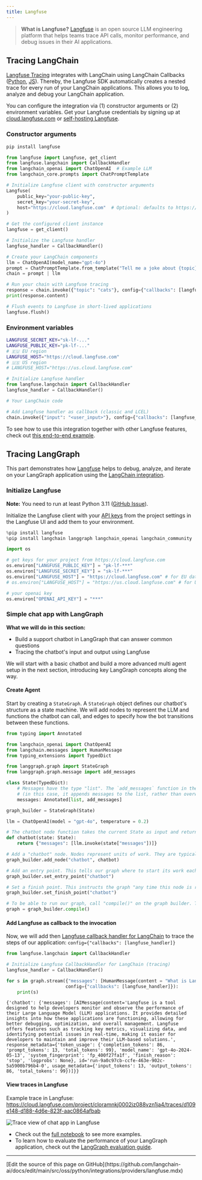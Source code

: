 ```yaml
---
title: Langfuse
---
```


> **What is Langfuse?** [Langfuse](https://langfuse.com) is an open source LLM engineering platform that helps teams trace API calls, monitor performance, and debug issues in their AI applications.

## Tracing LangChain

[Langfuse Tracing](https://langfuse.com/docs/tracing) integrates with LangChain using LangChain Callbacks ([Python](https://python.langchain.com/docs/how_to/#callbacks), [JS](https://js.langchain.com/docs/how_to/#callbacks)). Thereby, the Langfuse SDK automatically creates a nested trace for every run of your LangChain applications. This allows you to log, analyze and debug your LangChain application.

You can configure the integration via (1) constructor arguments or (2) environment variables. Get your Langfuse credentials by signing up at [cloud.langfuse.com](https://cloud.langfuse.com) or [self-hosting Langfuse](https://langfuse.com/self-hosting).

### Constructor arguments

```python
pip install langfuse
```

```python
from langfuse import Langfuse, get_client
from langfuse.langchain import CallbackHandler
from langchain_openai import ChatOpenAI  # Example LLM
from langchain_core.prompts import ChatPromptTemplate

# Initialize Langfuse client with constructor arguments
Langfuse(
    public_key="your-public-key",
    secret_key="your-secret-key",
    host="https://cloud.langfuse.com"  # Optional: defaults to https://cloud.langfuse.com
)

# Get the configured client instance
langfuse = get_client()

# Initialize the Langfuse handler
langfuse_handler = CallbackHandler()

# Create your LangChain components
llm = ChatOpenAI(model_name="gpt-4o")
prompt = ChatPromptTemplate.from_template("Tell me a joke about {topic}")
chain = prompt | llm

# Run your chain with Langfuse tracing
response = chain.invoke({"topic": "cats"}, config={"callbacks": [langfuse_handler]})
print(response.content)

# Flush events to Langfuse in short-lived applications
langfuse.flush()
```

### Environment variables

```bash filename=".env"
LANGFUSE_SECRET_KEY="sk-lf-..."
LANGFUSE_PUBLIC_KEY="pk-lf-..."
# 🇪🇺 EU region
LANGFUSE_HOST="https://cloud.langfuse.com"
# 🇺🇸 US region
# LANGFUSE_HOST="https://us.cloud.langfuse.com"
```
```python
# Initialize Langfuse handler
from langfuse.langchain import CallbackHandler
langfuse_handler = CallbackHandler()

# Your LangChain code

# Add Langfuse handler as callback (classic and LCEL)
chain.invoke({"input": "<user_input>"}, config={"callbacks": [langfuse_handler]})
```

To see how to use this integration together with other Langfuse features, check out [this end-to-end example](https://langfuse.com/docs/integrations/langchain/example-python).

## Tracing LangGraph

This part demonstrates how [Langfuse](https://langfuse.com/docs) helps to debug, analyze, and iterate on your LangGraph application using the [LangChain integration](https://langfuse.com/docs/integrations/langchain/tracing).

### Initialize Langfuse

**Note:** You need to run at least Python 3.11 ([GitHub Issue](https://github.com/langfuse/langfuse/issues/1926)).

Initialize the Langfuse client with your [API keys](https://langfuse.com/faq/all/where-are-langfuse-api-keys) from the project settings in the Langfuse UI and add them to your environment.


```python
%pip install langfuse
%pip install langchain langgraph langchain_openai langchain_community
```


```python
import os

# get keys for your project from https://cloud.langfuse.com
os.environ["LANGFUSE_PUBLIC_KEY"] = "pk-lf-***"
os.environ["LANGFUSE_SECRET_KEY"] = "sk-lf-***"
os.environ["LANGFUSE_HOST"] = "https://cloud.langfuse.com" # for EU data region
# os.environ["LANGFUSE_HOST"] = "https://us.cloud.langfuse.com" # for US data region

# your openai key
os.environ["OPENAI_API_KEY"] = "***"
```

### Simple chat app with LangGraph

**What we will do in this section:**

*   Build a support chatbot in LangGraph that can answer common questions
*   Tracing the chatbot's input and output using Langfuse

We will start with a basic chatbot and build a more advanced multi agent setup in the next section, introducing key LangGraph concepts along the way.

#### Create Agent

Start by creating a `StateGraph`. A `StateGraph` object defines our chatbot's structure as a state machine. We will add nodes to represent the LLM and functions the chatbot can call, and edges to specify how the bot transitions between these functions.


```python
from typing import Annotated

from langchain_openai import ChatOpenAI
from langchain.messages import HumanMessage
from typing_extensions import TypedDict

from langgraph.graph import StateGraph
from langgraph.graph.message import add_messages

class State(TypedDict):
    # Messages have the type "list". The `add_messages` function in the annotation defines how this state key should be updated
    # (in this case, it appends messages to the list, rather than overwriting them)
    messages: Annotated[list, add_messages]

graph_builder = StateGraph(State)

llm = ChatOpenAI(model = "gpt-4o", temperature = 0.2)

# The chatbot node function takes the current State as input and returns an updated messages list. This is the basic pattern for all LangGraph node functions.
def chatbot(state: State):
    return {"messages": [llm.invoke(state["messages"])]}

# Add a "chatbot" node. Nodes represent units of work. They are typically regular python functions.
graph_builder.add_node("chatbot", chatbot)

# Add an entry point. This tells our graph where to start its work each time we run it.
graph_builder.set_entry_point("chatbot")

# Set a finish point. This instructs the graph "any time this node is run, you can exit."
graph_builder.set_finish_point("chatbot")

# To be able to run our graph, call "compile()" on the graph builder. This creates a "CompiledGraph" we can use invoke on our state.
graph = graph_builder.compile()
```

#### Add Langfuse as callback to the invocation

Now, we will add then [Langfuse callback handler for LangChain](https://langfuse.com/docs/integrations/langchain/tracing) to trace the steps of our application: `config={"callbacks": [langfuse_handler]}`


```python
from langfuse.langchain import CallbackHandler

# Initialize Langfuse CallbackHandler for LangChain (tracing)
langfuse_handler = CallbackHandler()

for s in graph.stream({"messages": [HumanMessage(content = "What is Langfuse?")]},
                      config={"callbacks": [langfuse_handler]}):
    print(s)
```

```
{'chatbot': {'messages': [AIMessage(content='Langfuse is a tool designed to help developers monitor and observe the performance of their Large Language Model (LLM) applications. It provides detailed insights into how these applications are functioning, allowing for better debugging, optimization, and overall management. Langfuse offers features such as tracking key metrics, visualizing data, and identifying potential issues in real-time, making it easier for developers to maintain and improve their LLM-based solutions.', response_metadata={'token_usage': {'completion_tokens': 86, 'prompt_tokens': 13, 'total_tokens': 99}, 'model_name': 'gpt-4o-2024-05-13', 'system_fingerprint': 'fp_400f27fa1f', 'finish_reason': 'stop', 'logprobs': None}, id='run-9a0c97cb-ccfe-463e-902c-5a5900b796b4-0', usage_metadata={'input_tokens': 13, 'output_tokens': 86, 'total_tokens': 99})]}}
```


#### View traces in Langfuse

Example trace in Langfuse: https://cloud.langfuse.com/project/cloramnkj0002jz088vzn1ja4/traces/d109e148-d188-4d6e-823f-aac0864afbab

![Trace view of chat app in Langfuse](https://langfuse.com/images/cookbook/integration-langgraph/integration_langgraph_chatapp_trace.png)

- Check out the [full notebook](https://langfuse.com/docs/integrations/langchain/example-python-langgraph) to see more examples.
- To learn how to evaluate the performance of your LangGraph application, check out the [LangGraph evaluation guide](https://langfuse.com/docs/integrations/langchain/example-langgraph-agents).

---

<Callout icon="pen-to-square" iconType="regular">
  [Edit the source of this page on GitHub](https://github.com/langchain-ai/docs/edit/main/src/oss/python/integrations/providers/langfuse.mdx)
</Callout>
